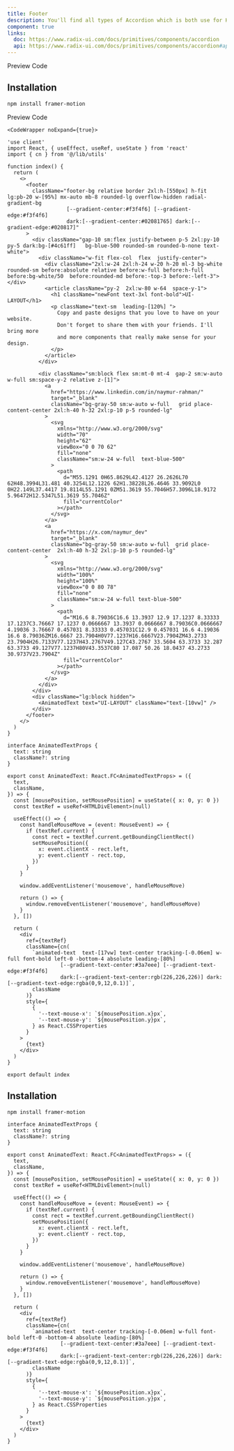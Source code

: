```yaml
---
title: Footer
description: You'll find all types of Accordion which is both use for HTML, REACTJS and NEXTJS
component: true
links:
  doc: https://www.radix-ui.com/docs/primitives/components/accordion
  api: https://www.radix-ui.com/docs/primitives/components/accordion#api-reference
---
```


<Tabs defaultValue="preview" className="w-full relative">
  <TabsList >
    <TabsTrigger value="preview">Preview</TabsTrigger>
    <TabsTrigger value="codesnippet">Code</TabsTrigger>
  </TabsList>
  <TabsContent value="preview">
    <ScreenComponentPreview name="footer1" category="footer" />
  </TabsContent>
  <TabsContent value="codesnippet" >
  <CodeWrapper noExpand={true}>
    <ScreenCodePreview name="footer1" category="footer" />

## Installation

```bash
npm install framer-motion
```

</CodeWrapper>
  </TabsContent>
</Tabs>

<Tabs defaultValue="preview" className="w-full relative">
  <TabsList >
    <TabsTrigger value="preview">Preview</TabsTrigger>
    <TabsTrigger value="codesnippet">Code</TabsTrigger>
  </TabsList>
  <TabsContent value="preview">
        <ScreenComponentPreview name="hoverFooter" category="footer" />
  </TabsContent>
  <TabsContent value="codesnippet" >
 
    <CodeWrapper noExpand={true}>

```tsx
'use client'
import React, { useEffect, useRef, useState } from 'react'
import { cn } from '@/lib/utils'

function index() {
  return (
    <>
      <footer
        className="footer-bg relative border 2xl:h-[550px] h-fit lg:pb-20 w-[95%] mx-auto mb-8 rounded-lg overflow-hidden radial-gradient-bg
                   [--gradient-center:#f3f4f6] [--gradient-edge:#f3f4f6]
                   dark:[--gradient-center:#02081765] dark:[--gradient-edge:#020817]"
      >
        <div className="gap-10 sm:flex justify-between p-5 2xl:py-10 py-5 dark:bg-[#4c61ff]   bg-blue-500 rounded-sm rounded-b-none text-white">
          <div className="w-fit flex-col  flex  justify-center">
            <div className="2xl:w-24 2xl:h-24 w-20 h-20 ml-3 bg-white  rounded-sm before:absolute relative before:w-full before:h-full before:bg-white/50  before:rounded-md before:-top-3 before:-left-3"></div>
            <article className="py-2  2xl:w-80 w-64  space-y-1">
              <h1 className="newFont text-3xl font-bold">UI-LAYOUT</h1>
              <p className="text-sm  leading-[120%] ">
                Copy and paste designs that you love to have on your website.
                Don't forget to share them with your friends. I'll bring more
                and more components that really make sense for your design.
              </p>
            </article>
          </div>

          <div className="sm:block flex sm:mt-0 mt-4  gap-2 sm:w-auto w-full sm:space-y-2 relative z-[1]">
            <a
              href="https://www.linkedin.com/in/naymur-rahman/"
              target="_blank"
              className="bg-gray-50 sm:w-auto w-full   grid place-content-center 2xl:h-40 h-32 2xl:p-10 p-5 rounded-lg"
            >
              <svg
                xmlns="http://www.w3.org/2000/svg"
                width="70"
                height="62"
                viewBox="0 0 70 62"
                fill="none"
                className="sm:w-24 w-full  text-blue-500"
              >
                <path
                  d="M55.1291 0H65.8629L42.4127 26.2626L70 62H48.3994L31.481 40.3254L12.1226 62H1.38228L26.4646 33.9092L0 0H22.149L37.4417 19.8114L55.1291 0ZM51.3619 55.7046H57.3096L18.9172 5.96472H12.5347L51.3619 55.7046Z"
                  fill="currentColor"
                ></path>
              </svg>
            </a>
            <a
              href="https://x.com/naymur_dev"
              target="_blank"
              className="bg-gray-50 sm:w-auto w-full  grid place-content-center  2xl:h-40 h-32 2xl:p-10 p-5 rounded-lg"
            >
              <svg
                xmlns="http://www.w3.org/2000/svg"
                width="100%"
                height="100%"
                viewBox="0 0 80 78"
                fill="none"
                className="sm:w-24 w-full text-blue-500"
              >
                <path
                  d="M16.6 8.79036C16.6 13.3937 12.9 17.1237 8.33333 17.1237C3.76667 17.1237 0.0666667 13.3937 0.0666667 8.79036C0.0666667 4.19036 3.76667 0.457031 8.33333 0.457031C12.9 0.457031 16.6 4.19036 16.6 8.79036ZM16.6667 23.7904H0V77.1237H16.6667V23.7904ZM43.2733 23.7904H26.7133V77.1237H43.2767V49.127C43.2767 33.5604 63.3733 32.287 63.3733 49.127V77.1237H80V43.3537C80 17.087 50.26 18.0437 43.2733 30.9737V23.7904Z"
                  fill="currentColor"
                ></path>
              </svg>
            </a>
          </div>
        </div>
        <div className="lg:block hidden">
          <AnimatedText text="UI-LAYOUT" className="text-[10vw]" />
        </div>
      </footer>
    </>
  )
}

interface AnimatedTextProps {
  text: string
  className?: string
}

export const AnimatedText: React.FC<AnimatedTextProps> = ({
  text,
  className,
}) => {
  const [mousePosition, setMousePosition] = useState({ x: 0, y: 0 })
  const textRef = useRef<HTMLDivElement>(null)

  useEffect(() => {
    const handleMouseMove = (event: MouseEvent) => {
      if (textRef.current) {
        const rect = textRef.current.getBoundingClientRect()
        setMousePosition({
          x: event.clientX - rect.left,
          y: event.clientY - rect.top,
        })
      }
    }

    window.addEventListener('mousemove', handleMouseMove)

    return () => {
      window.removeEventListener('mousemove', handleMouseMove)
    }
  }, [])

  return (
    <div
      ref={textRef}
      className={cn(
        `animated-text  text-[17vw] text-center tracking-[-0.06em] w-full font-bold left-0 -bottom-4 absolute leading-[80%]
                 [--gradient-text-center:#3a7eee] [--gradient-text-edge:#f3f4f6]
                 dark:[--gradient-text-center:rgb(226,226,226)] dark:[--gradient-text-edge:rgba(0,9,12,0.1)]`,
        className
      )}
      style={
        {
          '--text-mouse-x': `${mousePosition.x}px`,
          '--text-mouse-y': `${mousePosition.y}px`,
        } as React.CSSProperties
      }
    >
      {text}
    </div>
  )
}

export default index
```

  </CodeWrapper>

## Installation

```bash
npm install framer-motion
```

```tsx title="animate-text.tsx"
interface AnimatedTextProps {
  text: string
  className?: string
}

export const AnimatedText: React.FC<AnimatedTextProps> = ({
  text,
  className,
}) => {
  const [mousePosition, setMousePosition] = useState({ x: 0, y: 0 })
  const textRef = useRef<HTMLDivElement>(null)

  useEffect(() => {
    const handleMouseMove = (event: MouseEvent) => {
      if (textRef.current) {
        const rect = textRef.current.getBoundingClientRect()
        setMousePosition({
          x: event.clientX - rect.left,
          y: event.clientY - rect.top,
        })
      }
    }

    window.addEventListener('mousemove', handleMouseMove)

    return () => {
      window.removeEventListener('mousemove', handleMouseMove)
    }
  }, [])

  return (
    <div
      ref={textRef}
      className={cn(
        `animated-text  text-center tracking-[-0.06em] w-full font-bold left-0 -bottom-4 absolute leading-[80%]
                 [--gradient-text-center:#3a7eee] [--gradient-text-edge:#f3f4f6]
                 dark:[--gradient-text-center:rgb(226,226,226)] dark:[--gradient-text-edge:rgba(0,9,12,0.1)]`,
        className
      )}
      style={
        {
          '--text-mouse-x': `${mousePosition.x}px`,
          '--text-mouse-y': `${mousePosition.y}px`,
        } as React.CSSProperties
      }
    >
      {text}
    </div>
  )
}
```

  </TabsContent>
</Tabs>
